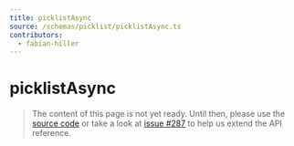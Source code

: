 ```yaml
---
title: picklistAsync
source: /schemas/picklist/picklistAsync.ts
contributors:
  - fabian-hiller
---
```


# picklistAsync

> The content of this page is not yet ready. Until then, please use the [source code](https://github.com/fabian-hiller/valibot/blob/main/library/src/schemas/picklist/picklistAsync.ts) or take a look at [issue #287](https://github.com/fabian-hiller/valibot/issues/287) to help us extend the API reference.
